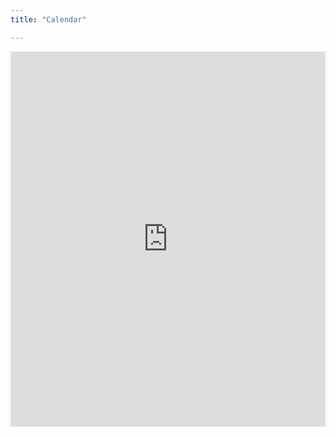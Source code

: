 ```yaml
---
title: "Calendar"

---
```


<iframe src="https://calendar.google.com/calendar/embed?src=ggndmondrc0tre61n7rlidkvnrofgrlg%40import.calendar.google.com&ctz=Europe%2FParis" style="border-width:0" width="100%" height="600" frameborder="0" scrolling="no"></iframe>